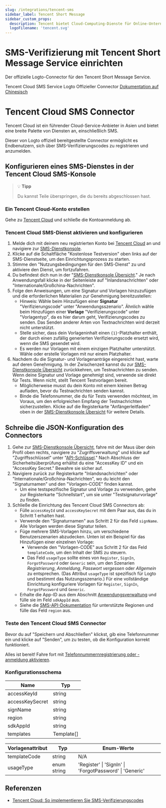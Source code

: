 ```yaml
---
slug: /integrations/tencent-sms
sidebar_label: Tencent Short Message
sidebar_custom_props:
  description: Tencent bietet Cloud-Computing-Dienste für Online-Unternehmen an.
  logoFilename: 'tencent.svg'
---
```



# SMS-Verifizierung mit Tencent Short Message Service einrichten

Der offizielle Logto-Connector für den Tencent Short Message Service.

<GuideTip />

Tencent Cloud SMS Service Logto Offizieller Connector [Dokumentation auf Chinesisch](#tencent-cloud-sms-connector)

# Tencent Cloud SMS Connector

Tencent Cloud ist ein führender Cloud-Service-Anbieter in Asien und bietet eine breite Palette von Diensten an, einschließlich SMS.

Dieser von Logto offiziell bereitgestellte Connector ermöglicht es Endbenutzern, sich über SMS-Verifizierungscodes zu registrieren und anzumelden.

## Konfigurieren eines SMS-Dienstes in der Tencent Cloud SMS-Konsole

> 💡 **Tipp**
>
> Du kannst Teile überspringen, die du bereits abgeschlossen hast.

### Ein Tencent Cloud-Konto erstellen

Gehe zu [Tencent Cloud](https://cloud.tencent.com/) und schließe die Kontoanmeldung ab.

### Tencent Cloud SMS-Dienst aktivieren und konfigurieren

1. Melde dich mit deinem neu registrierten Konto bei [Tencent Cloud](https://cloud.tencent.com/) an und navigiere zur [SMS-Dienstkonsole](https://cloud.tencent.com/product/sms).
2. Klicke auf die Schaltfläche "Kostenlose Testversion" oben links auf der SMS-Dienstseite, um den Einrichtungsprozess zu starten.
3. Stimme den "Nutzungsbedingungen für den SMS-Dienst" zu und aktiviere den Dienst, um fortzufahren.
4. Du befindest dich nun in der "[SMS-Dienstkonsole Übersicht](https://console.cloud.tencent.com/smsv2)." Je nach Anwendungsfall klicke in der Seitenleiste auf "Inlandsnachrichten" oder "Internationale/Großchina-Nachrichten".
5. Folge den Anweisungen, um eine Signatur und Vorlagen hinzuzufügen und die erforderlichen Materialien zur Genehmigung bereitzustellen:
   - Hinweis: Wähle beim Hinzufügen einer **Signatur** "Verifizierungscode" unter "Anwendungsszenario". Ähnlich wähle beim Hinzufügen einer **Vorlage** "Verifizierungscode" unter "Vorlagentyp", da es hier darum geht, Verifizierungscodes zu senden. Das Senden anderer Arten von Textnachrichten wird derzeit nicht unterstützt.
   - Stelle sicher, dass dein Vorlageninhalt einen `{1}`-Platzhalter enthält, der durch einen zufällig generierten Verifizierungscode ersetzt wird, wenn die SMS gesendet wird.
   - Es werden nur Vorlagen mit einem einzigen Platzhalter unterstützt. Wähle oder erstelle Vorlagen mit nur einem Platzhalter.
6. Nachdem du die Signatur- und Vorlagenanträge eingereicht hast, warte auf deren Genehmigung. In der Zwischenzeit kannst du zur [SMS-Dienstkonsole Übersicht](https://console.cloud.tencent.com/smsv2) zurückkehren, um Testnachrichten zu senden. Wenn deine Signatur und Vorlage genehmigt sind, verwende sie direkt für Tests. Wenn nicht, stellt Tencent Testvorlagen bereit.
   - Möglicherweise musst du dein Konto mit einem kleinen Betrag aufladen, bevor du Testnachrichten senden kannst.
   - Binde die Telefonnummer, die du für Tests verwenden möchtest, im Voraus, um den erfolgreichen Empfang der Testnachrichten sicherzustellen. Klicke auf die Registerkarte "Anfängerleitfaden" oben in der [SMS-Dienstkonsole Übersicht](https://console.cloud.tencent.com/smsv2) für weitere Details.

## Schreibe die JSON-Konfiguration des Connectors

1. Gehe zur [SMS-Dienstkonsole Übersicht](https://console.cloud.tencent.com/smsv2), fahre mit der Maus über dein Profil oben rechts, navigiere zu "Zugriffsverwaltung" und klicke auf "Zugriffsschlüssel" unter "[API-Schlüssel](https://console.cloud.tencent.com/cam/capi)." Nach Abschluss der Sicherheitsüberprüfung erhältst du eine "AccessKey ID" und ein "AccessKey Secret." Bewahre sie sicher auf.
2. Navigiere zurück zur Registerkarte "Inlandsnachrichten" oder "Internationale/Großchina-Nachrichten", wo du leicht den "Signaturnamen" und den "Vorlagen-CODE" finden kannst.
   - Um eine testspezifische Signatur und Vorlage zu verwenden, gehe zur Registerkarte "Schnellstart", um sie unter "Testsignaturvorlage" zu finden.
3. Schließe die Einrichtung des Tencent Cloud SMS Connectors ab:
   - Fülle `accessKeyId` und `accessKeySecret` mit dem Paar aus, das du in Schritt 1 erhalten hast.
   - Verwende den "Signaturnamen" aus Schritt 2 für das Feld `signName`. Alle Vorlagen werden diese Signatur teilen.
   - Füge mehrere SMS-Vorlagen hinzu, um verschiedene Benutzerszenarien abzudecken. Unten ist ein Beispiel für das Hinzufügen einer einzelnen Vorlage:
     - Verwende den "Vorlagen-CODE" aus Schritt 2 für das Feld `templateCode`, um den Inhalt der SMS zu steuern.
     - Das Feld `usageType` sollte eines von `Register`, `SignIn`, `ForgotPassword` oder `Generic` sein, um den Szenarien _Registrierung_, _Anmeldung_, _Passwort vergessen_ oder _Allgemein_ zu entsprechen. (Das Attribut `usageType` ist spezifisch für Logto und bestimmt das Nutzungsszenario.) Für eine vollständige Einrichtung konfiguriere Vorlagen für `Register`, `SignIn`, `ForgotPassword` und `Generic`.
   - Erhalte die App-ID aus dem Abschnitt [Anwendungsverwaltung](https://console.cloud.tencent.com/smsv2/app-manage) und fülle sie im Feld `sdkAppId` aus.
   - Siehe die [SMS-API-Dokumentation](https://cloud.tencent.com/document/api/382/52071#.E5.9C.B0.E5.9F.9F.E5.88.97.E8.A1.A8) für unterstützte Regionen und fülle das Feld `region` aus.

### Teste den Tencent Cloud SMS Connector

Bevor du auf "Speichern und Abschließen" klickst, gib eine Telefonnummer ein und klicke auf "Senden", um zu testen, ob die Konfiguration korrekt funktioniert.

Alles ist bereit! Fahre fort mit [Telefonnummernregistrierung oder -anmeldung aktivieren](/connectors/sms-connectors/#enable-phone-number-sign-up-or-sign-in).

### Konfigurationsschema

| Name            | Typ        |
| --------------- | ---------- |
| accessKeyId     | string     |
| accessKeySecret | string     |
| signName        | string     |
| region          | string     |
| sdkAppId        | string     |
| templates       | Template[] |

| Vorlagenattribut | Typ         | Enum-Werte                                              |
| ---------------- | ----------- | ------------------------------------------------------- |
| templateCode     | string      | N/A                                                     |
| usageType        | enum string | 'Register' \| 'SignIn' \| 'ForgotPassword' \| 'Generic' |

## Referenzen

- [Tencent Cloud: So implementieren Sie SMS-Verifizierungscodes](https://cloud.tencent.com/document/product/382/43070)
